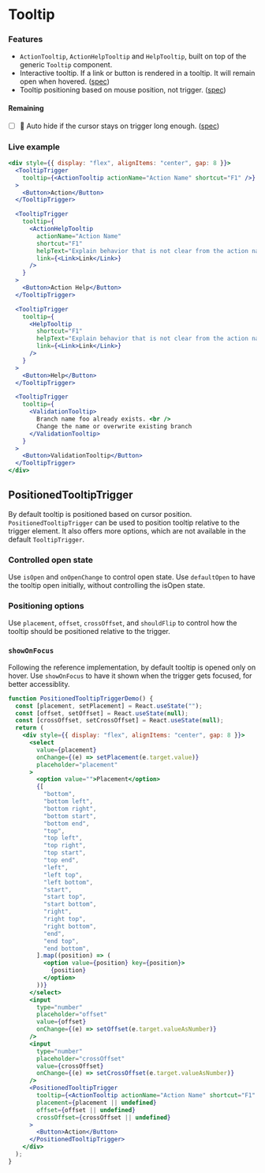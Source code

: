 ---
---

# Tooltip

### Features

- `ActionTooltip`, `ActionHelpTooltip` and `HelpTooltip`, built on top of the generic `Tooltip` component.
- Interactive tooltip. If a link or button is rendered in a tooltip. It will remain open when hovered. ([spec](https://jetbrains.github.io/ui/controls/tooltip/#20))
- Tooltip positioning based on mouse position, not trigger. ([spec](https://jetbrains.github.io/ui/controls/tooltip/#21))

#### Remaining

- [ ] 🚧 Auto hide if the cursor stays on trigger long enough. ([spec](https://jetbrains.github.io/ui/controls/tooltip/#19))

### Live example

```jsx live themed
<div style={{ display: "flex", alignItems: "center", gap: 8 }}>
  <TooltipTrigger
    tooltip={<ActionTooltip actionName="Action Name" shortcut="F1" />}
  >
    <Button>Action</Button>
  </TooltipTrigger>

  <TooltipTrigger
    tooltip={
      <ActionHelpTooltip
        actionName="Action Name"
        shortcut="F1"
        helpText="Explain behavior that is not clear from the action name."
        link={<Link>Link</Link>}
      />
    }
  >
    <Button>Action Help</Button>
  </TooltipTrigger>

  <TooltipTrigger
    tooltip={
      <HelpTooltip
        shortcut="F1"
        helpText="Explain behavior that is not clear from the action name."
        link={<Link>Link</Link>}
      />
    }
  >
    <Button>Help</Button>
  </TooltipTrigger>

  <TooltipTrigger
    tooltip={
      <ValidationTooltip>
        Branch name foo already exists. <br />
        Change the name or overwrite existing branch
      </ValidationTooltip>
    }
  >
    <Button>ValidationTooltip</Button>
  </TooltipTrigger>
</div>
```

## PositionedTooltipTrigger

By default tooltip is positioned based on cursor position. `PositionedTooltipTrigger` can be used to position tooltip
relative to the trigger element. It also offers more options, which are not available in the default `TooltipTrigger`.

### Controlled open state

Use `isOpen` and `onOpenChange` to control open state. Use `defaultOpen` to have the tooltip open initially, without
controlling the isOpen state.

### Positioning options

Use `placement`, `offset`, `crossOffset`, and `shouldFlip` to control how the tooltip should be positioned relative to
the trigger.

### `showOnFocus`

Following the reference implementation, by default tooltip is opened only on hover. Use `showOnFocus` to have it shown
when the trigger gets focused, for better accessiblity.

```jsx live themed
function PositionedTooltipTriggerDemo() {
  const [placement, setPlacement] = React.useState("");
  const [offset, setOffset] = React.useState(null);
  const [crossOffset, setCrossOffset] = React.useState(null);
  return (
    <div style={{ display: "flex", alignItems: "center", gap: 8 }}>
      <select
        value={placement}
        onChange={(e) => setPlacement(e.target.value)}
        placeholder="placement"
      >
        <option value="">Placement</option>
        {[
          "bottom",
          "bottom left",
          "bottom right",
          "bottom start",
          "bottom end",
          "top",
          "top left",
          "top right",
          "top start",
          "top end",
          "left",
          "left top",
          "left bottom",
          "start",
          "start top",
          "start bottom",
          "right",
          "right top",
          "right bottom",
          "end",
          "end top",
          "end bottom",
        ].map((position) => (
          <option value={position} key={position}>
            {position}
          </option>
        ))}
      </select>
      <input
        type="number"
        placeholder="offset"
        value={offset}
        onChange={(e) => setOffset(e.target.valueAsNumber)}
      />
      <input
        type="number"
        placeholder="crossOffset"
        value={crossOffset}
        onChange={(e) => setCrossOffset(e.target.valueAsNumber)}
      />
      <PositionedTooltipTrigger
        tooltip={<ActionTooltip actionName="Action Name" shortcut="F1" />}
        placement={placement || undefined}
        offset={offset || undefined}
        crossOffset={crossOffset || undefined}
      >
        <Button>Action</Button>
      </PositionedTooltipTrigger>
    </div>
  );
}
```
